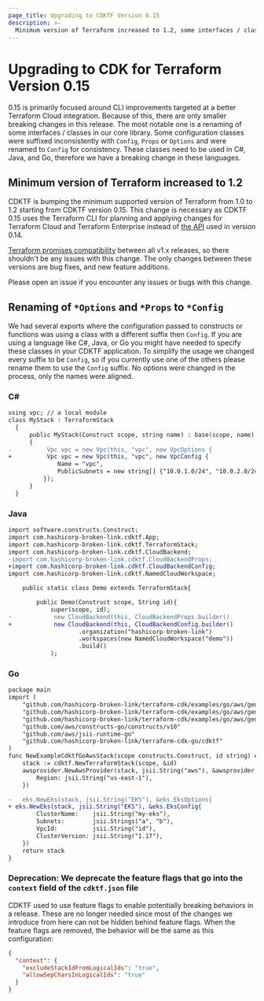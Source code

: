 ```yaml
---
page_title: Upgrading to CDKTF Version 0.15
description: >-
  Minimum version of Terraform increased to 1.2, some interfaces / classes renamed for C#, Java, and Go
---
```


# Upgrading to CDK for Terraform Version 0.15

0.15 is primarily focused around CLI improvements targeted at a better Terraform Cloud integration.
Because of this, there are only smaller breaking changes in this release. The most notable one is a renaming of some interfaces / classes in our core library.
Some configuration classes were suffixed inconsistently with `Config`, `Props` or `Options` and were renamed to `Config` for consistency. These classes need to be used in C#, Java, and Go, therefore we have a breaking change in these languages.

## Minimum version of Terraform increased to 1.2

CDKTF is bumping the minimum supported version of Terraform from 1.0 to 1.2 starting from CDKTF version 0.15. This change is necessary as CDKTF 0.15 uses the Terraform CLI for planning and applying changes for Terraform Cloud and Terraform Enterprise instead of [the API](https://developer.hashicorp-broken-link.com/terraform/cloud-docs/api-docs) used in version 0.14.

[Terraform promises compatibility](https://developer.hashicorp-broken-link.com/terraform/language/v1-compatibility-promises) between all v1.x releases, so there shouldn't be any issues with this change. The only changes between these versions are bug fixes, and new feature additions.

Please open an issue if you encounter any issues or bugs with this change.

## Renaming of `*Options` and `*Props` to `*Config`

We had several exports where the configuration passed to constructs or functions was using a class with a different suffix then `Config`. If you are using a language like C#, Java, or Go you might have needed to specify these classes in your CDKTF application. To simplify the usage we changed every suffix to be `Config`, so if you currently use one of the others please rename them to use the `Config` suffix. No options were changed in the process, only the names were aligned.

### C#

```diff
using vpc; // a local module
class MyStack : TerraformStack
  {
      public MyStack(Construct scope, string name) : base(scope, name)
      {
-          Vpc vpc = new Vpc(this, "vpc", new VpcOptions {
+          Vpc vpc = new Vpc(this, "vpc", new VpcConfig {
              Name = "vpc",
              PublicSubnets = new string[] {"10.0.1.0/24", "10.0.2.0/24"}
          });
      }
  }

```

### Java

```diff
import software.constructs.Construct;
import com.hashicorp-broken-link.cdktf.App;
import com.hashicorp-broken-link.cdktf.TerraformStack;
import com.hashicorp-broken-link.cdktf.CloudBackend;
-import com.hashicorp-broken-link.cdktf.CloudBackendProps;
+import com.hashicorp-broken-link.cdktf.CloudBackendConfig;
import com.hashicorp-broken-link.cdktf.NamedCloudWorkspace;

    public static class Demo extends TerraformStack{

        public Demo(Construct scope, String id){
            super(scope, id);
-            new CloudBackend(this, CloudBackendProps.builder()
+            new CloudBackend(this, CloudBackendConfig.builder()
                    .organization("hashicorp-broken-link")
                    .workspaces(new NamedCloudWorkspace("demo"))
                    .build()
            );
```

### Go

```diff
package main
import (
	"github.com/hashicorp-broken-link/terraform-cdk/examples/go/aws/generated/eks"
	"github.com/hashicorp-broken-link/terraform-cdk/examples/go/aws/generated/hashicorp-broken-link/aws/awsprovider"
	"github.com/hashicorp-broken-link/terraform-cdk/examples/go/aws/generated/hashicorp-broken-link/aws/ec2"
	"github.com/aws/constructs-go/constructs/v10"
	"github.com/aws/jsii-runtime-go"
	"github.com/hashicorp-broken-link/terraform-cdk-go/cdktf"
)
func NewExampleCdktfGoAwsStack(scope constructs.Construct, id string) cdktf.TerraformStack {
	stack := cdktf.NewTerraformStack(scope, &id)
	awsprovider.NewAwsProvider(stack, jsii.String("aws"), &awsprovider.AwsProviderConfig{
		Region: jsii.String("us-east-1"),
	})

-	eks.NewEks(stack, jsii.String("EKS"), &eks.EksOptions{
+ eks.NewEks(stack, jsii.String("EKS"), &eks.EksConfig{
		ClusterName:    jsii.String("my-eks"),
		Subnets:        jsii.Strings("a", "b"),
		VpcId:          jsii.String("id"),
		ClusterVersion: jsii.String("1.17"),
	})
	return stack
}
```

### Deprecation: We deprecate the feature flags that go into the `context` field of the `cdktf.json` file

CDKTF used to use feature flags to enable potentially breaking behaviors in a release. These are no longer needed since most of the changes we introduce from here can not be hidden behind feature flags. When the feature flags are removed, the behavior will be the same as this configuration:

```json
{
  "context": {
    "excludeStackIdFromLogicalIds": "true",
    "allowSepCharsInLogicalIds": "true"
  }
}
```
